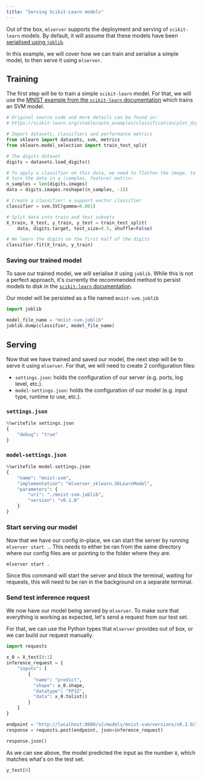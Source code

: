 ```yaml
---
title: "Serving Scikit-Learn models"
---
```


Out of the box, `mlserver` supports the deployment and serving of `scikit-learn` models.
By default, it will assume that these models have been [serialised using `joblib`](https://scikit-learn.org/stable/modules/model_persistence.html).

In this example, we will cover how we can train and serialise a simple model, to then serve it using `mlserver`.

## Training

The first step will be to train a simple `scikit-learn` model.
For that, we will use the [MNIST example from the `scikit-learn` documentation](https://scikit-learn.org/stable/auto_examples/classification/plot_digits_classification.html) which trains an SVM model.


```python
# Original source code and more details can be found in:
# https://scikit-learn.org/stable/auto_examples/classification/plot_digits_classification.html

# Import datasets, classifiers and performance metrics
from sklearn import datasets, svm, metrics
from sklearn.model_selection import train_test_split

# The digits dataset
digits = datasets.load_digits()

# To apply a classifier on this data, we need to flatten the image, to
# turn the data in a (samples, feature) matrix:
n_samples = len(digits.images)
data = digits.images.reshape((n_samples, -1))

# Create a classifier: a support vector classifier
classifier = svm.SVC(gamma=0.001)

# Split data into train and test subsets
X_train, X_test, y_train, y_test = train_test_split(
    data, digits.target, test_size=0.5, shuffle=False)

# We learn the digits on the first half of the digits
classifier.fit(X_train, y_train)
```

### Saving our trained model

To save our trained model, we will serialise it using `joblib`.
While this is not a perfect approach, it's currently the recommended method to persist models to disk in the [`scikit-learn` documentation](https://scikit-learn.org/stable/modules/model_persistence.html).

Our model will be persisted as a file named `mnist-svm.joblib`


```python
import joblib

model_file_name = "mnist-svm.joblib"
joblib.dump(classifier, model_file_name)
```

## Serving

Now that we have trained and saved our model, the next step will be to serve it using `mlserver`. 
For that, we will need to create 2 configuration files: 

- `settings.json`: holds the configuration of our server (e.g. ports, log level, etc.).
- `model-settings.json`: holds the configuration of our model (e.g. input type, runtime to use, etc.).

### `settings.json`


```python
%%writefile settings.json
{
    "debug": "true"
}
```

### `model-settings.json`


```python
%%writefile model-settings.json
{
    "name": "mnist-svm",
    "implementation": "mlserver_sklearn.SKLearnModel",
    "parameters": {
        "uri": "./mnist-svm.joblib",
        "version": "v0.1.0"
    }
}
```

### Start serving our model

Now that we have our config in-place, we can start the server by running `mlserver start .`. This needs to either be ran from the same directory where our config files are or pointing to the folder where they are.

```shell
mlserver start .
```

Since this command will start the server and block the terminal, waiting for requests, this will need to be ran in the background on a separate terminal.

### Send test inference request

We now have our model being served by `mlserver`.
To make sure that everything is working as expected, let's send a request from our test set.

For that, we can use the Python types that `mlserver` provides out of box, or we can build our request manually.


```python
import requests

x_0 = X_test[0:1]
inference_request = {
    "inputs": [
        {
          "name": "predict",
          "shape": x_0.shape,
          "datatype": "FP32",
          "data": x_0.tolist()
        }
    ]
}

endpoint = "http://localhost:8080/v2/models/mnist-svm/versions/v0.1.0/infer"
response = requests.post(endpoint, json=inference_request)

response.json()
```

As we can see above, the model predicted the input as the number `8`, which matches what's on the test set.


```python
y_test[0]
```
